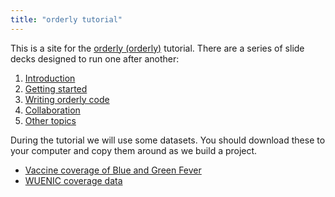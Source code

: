 ```yaml
---
title: "orderly tutorial"
---
```


This is a site for the [orderly (orderly)](https://mrc-ide.github.io/orderly) tutorial.  There are a series of slide decks designed to run one after another:

1. [Introduction](slides/intro.qmd)
1. [Getting started](slides/getting-started.qmd)
1. [Writing orderly code](slides/orderly-code.qmd)
1. [Collaboration](slides/collaboration.qmd)
1. [Other topics](slides/other-topics.qmd)

During the tutorial we will use some datasets.  You should download these to your computer and copy them around as we build a project.

<!-- It would be nice to bundle these into the quarto site, but I have not looked at how to do that yet. -->

* [Vaccine coverage of Blue and Green Fever](https://github.com/mrc-ide/orderly-tutorial/raw/refs/heads/main/inputs/part2/data.xlsx)
* [WUENIC coverage data](https://github.com/mrc-ide/orderly-tutorial/raw/refs/heads/main/inputs/part2/wuenic.xlsx)
